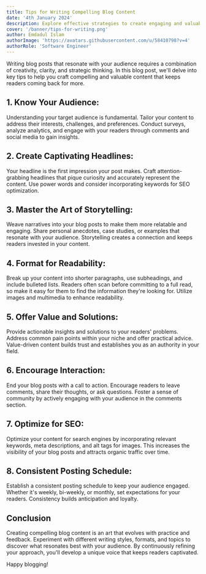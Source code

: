 ```yaml
---
title: Tips for Writing Compelling Blog Content
date: '4th January 2024'
description: Explore effective strategies to create engaging and valuable blog posts that captivate your audience.
cover: '/banner/tips-for-writing.png'
author: Emdadul Islam
authorImage: 'https://avatars.githubusercontent.com/u/58410798?v=4'
authorRole: 'Software Engineer'
---
```


Writing blog posts that resonate with your audience requires a combination of creativity, clarity, and strategic thinking. In this blog post, we'll delve into key tips to help you craft compelling and valuable content that keeps readers coming back for more.

## 1. **Know Your Audience:**

Understanding your target audience is fundamental. Tailor your content to address their interests, challenges, and preferences. Conduct surveys, analyze analytics, and engage with your readers through comments and social media to gain insights.

## 2. **Create Captivating Headlines:**

Your headline is the first impression your post makes. Craft attention-grabbing headlines that pique curiosity and accurately represent the content. Use power words and consider incorporating keywords for SEO optimization.

## 3. **Master the Art of Storytelling:**

Weave narratives into your blog posts to make them more relatable and engaging. Share personal anecdotes, case studies, or examples that resonate with your audience. Storytelling creates a connection and keeps readers invested in your content.

## 4. **Format for Readability:**

Break up your content into shorter paragraphs, use subheadings, and include bulleted lists. Readers often scan before committing to a full read, so make it easy for them to find the information they're looking for. Utilize images and multimedia to enhance readability.


## 5. **Offer Value and Solutions:**

Provide actionable insights and solutions to your readers' problems. Address common pain points within your niche and offer practical advice. Value-driven content builds trust and establishes you as an authority in your field.

## 6. **Encourage Interaction:**

End your blog posts with a call to action. Encourage readers to leave comments, share their thoughts, or ask questions. Foster a sense of community by actively engaging with your audience in the comments section.

## 7. **Optimize for SEO:**

Optimize your content for search engines by incorporating relevant keywords, meta descriptions, and alt tags for images. This increases the visibility of your blog posts and attracts organic traffic over time.

## 8. **Consistent Posting Schedule:**

Establish a consistent posting schedule to keep your audience engaged. Whether it's weekly, bi-weekly, or monthly, set expectations for your readers. Consistency builds anticipation and loyalty.

## Conclusion

Creating compelling blog content is an art that evolves with practice and feedback. Experiment with different writing styles, formats, and topics to discover what resonates best with your audience. By continuously refining your approach, you'll develop a unique voice that keeps readers captivated.

Happy blogging!
